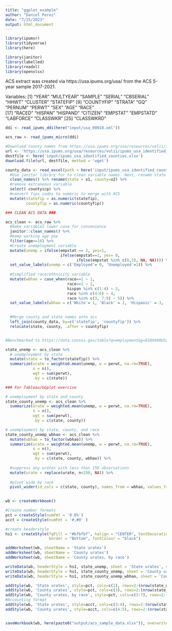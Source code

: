 ```yaml
---
title: "ggplot_example"
author: "Daniel Perez"
date: "7/15/2023"
output: html_document
---
```


```r

library(ipumsr)
library(tidyverse)
library(here)

library(janitor)
library(labelled)
library(readxl)
library(openxlsx)

```

ACS extract was created via https://usa.ipums.org/usa/ from the ACS 5-year sample 2017-2021. 

Variables: 
 [1] "YEAR"      "MULTYEAR"  "SAMPLE"    "SERIAL"    "CBSERIAL"  "HHWT"      "CLUSTER"   "STATEFIP" 
 [9] "COUNTYFIP" "STRATA"    "GQ"        "PERNUM"    "PERWT"     "SEX"       "AGE"       "RACE"     
[17] "RACED"     "HISPAN"    "HISPAND"   "CITIZEN"   "EMPSTAT"   "EMPSTATD"  "LABFORCE"  "CLASSWKR" 
[25] "CLASSWKRD"


```r

ddi <- read_ipums_ddi(here("input/usa_00018.xml"))

acs_raw <- read_ipums_micro(ddi)

#Download county names from https://usa.ipums.org/usa/resources/volii/ipums_usa_identified_counties.xlsx
url <- 'https://usa.ipums.org/usa/resources/volii/ipums_usa_identified_counties.xlsx'
destfile <- here('input/ipums_usa_identified_counties.xlsx')
download.file(url, destfile, method = 'wget')

county_data <- read_excel(path = here('input/ipums_usa_identified_counties.xlsx'), range = 'A2:E591') %>% 
  #Use janitor library for to clean variable names. Next, rename state and county variables
  clean_names() %>% rename(state = x1, county=x2) %>% 
  #remove extraneous variable
  select(-countyicp) %>% 
  #convert fips codes to numeric to merge with ACS
  mutate(statefip = as.numeric(statefip),
         countyfip = as.numeric(countyfip))

### CLEAN ACS DATA ###

acs_clean <- acs_raw %>%
  #make variables lower case for convenience
  janitor::clean_names() %>% 
  #keep working age pop
  filter(age>=16) %>% 
  #Create unemployment variable
  mutate(unemp = ifelse(empstat == 2, yes=1,
                        ifelse(empstat==1, yes= 0,
                               ifelse(empstat %in% c(0,3), NA, NA)))) %>% 
  set_value_labels(unemp = c('Employed'= 0, 'Unemployed'=1)) %>% 
  
  #Simplified race/ethnicity variable
  mutate(wbhao = case_when(race==1 ~ 1,
                           race==2 ~ 2,
                           hispan %in% c(1:4) ~ 3,
                           race %in% c(4:6) ~ 4,
                           race %in% c(3, 7:9) ~ 5)) %>% 
  set_value_labels(wbhao = c('White'= 1, 'Black' = 2, 'Hispanic' = 3, 'AAPI' = 4, 'Other' = 5)) %>% 

  
  #Merge county and state names onto acs
  left_join(county_data, by=c('statefip', 'countyfip')) %>% 
  relocate(state, county, .after = countyfip)



```


```r

#Benchmarked to https://data.census.gov/table?q=employment&g=010XX00US$0400000&y=2021&d=ACS+5-Year+Estimates+Subject+Tables&tid=ACSST5Y2021.S2301&moe=true

state_unemp <- acs_clean %>% 
  # unemployment by state
  mutate(state = to_factor(statefip)) %>% 
  summarize(urate = weighted.mean(unemp, w = perwt, na.rm=TRUE),
            n = n(),
            wgt = sum(perwt),
            .by = c(state))

### For Tableau/GGplot exercise

# unemployment by state and county
state_county_unemp <- acs_clean %>% 
  summarize(urate = weighted.mean(unemp, w = perwt, na.rm=TRUE),
            n = n(),
            wgt = sum(perwt),
            .by = c(state, county))

# unemployment by state, county, and race
state_county_unemp_wbhao <- acs_clean %>% 
  mutate(wbhao = to_factor(wbhao)) %>% 
  summarize(urate = weighted.mean(unemp, w = perwt, na.rm=TRUE),
            n = n(),
            wgt = sum(perwt),
            .by = c(state, county, wbhao)) %>% 
  
  #suppress any urates with less than 150 observations
  mutate(urate = replace(urate, n<150, NA)) %>% 
  
  #pivot wide by race
  pivot_wider(id_cols = c(state, county), names_from = wbhao, values_from = urate, names_prefix = 'urate_')
  

```

```r

wb <- createWorkbook()

#Create number formats
pct = createStyle(numFmt = '0.0%')
acct = createStyle(numFmt = '#,#0' )

#create headerstyle
hs1 <- createStyle(fgFill = "#bfbfbf", halign = "CENTER", textDecoration = "Bold",
                   border = "Bottom", fontColour = "black")

addWorksheet(wb, sheetName = 'State urates')
addWorksheet(wb, sheetName = 'County urates')
addWorksheet(wb, sheetName = 'County urates, by race')

writeData(wb, headerStyle = hs1, state_unemp, sheet = 'State urates', startCol = 1, startRow = 1, colNames = TRUE)
writeData(wb, headerStyle = hs1, state_county_unemp, sheet = 'County urates', startCol = 1, startRow = 1, colNames = TRUE)
writeData(wb, headerStyle = hs1, state_county_unemp_wbhao, sheet = 'County urates, by race', startCol = 1, startRow = 1, colNames = TRUE)

addStyle(wb, 'State urates', style=pct, cols=c(2), rows=2:(nrow(state_unemp)), gridExpand=TRUE)
addStyle(wb, 'County urates', style=pct, cols=c(3), rows=2:(nrow(state_county_unemp)), gridExpand=TRUE)
addStyle(wb, 'County urates, by race', style=pct, cols=c(3:7), rows=2:(nrow(state_county_unemp_wbhao)), gridExpand=TRUE)
#Accounting format
addStyle(wb, 'State urates', style=acct, cols=c(3:4), rows=2:(nrow(state_unemp)), gridExpand=TRUE)
addStyle(wb, 'County urates', style=acct, cols=c(4:5), rows=2:(nrow(state_county_unemp)), gridExpand=TRUE)


saveWorkbook(wb, here(paste0("output/acs_sample_data.xlsx")), overwrite = TRUE)

```





